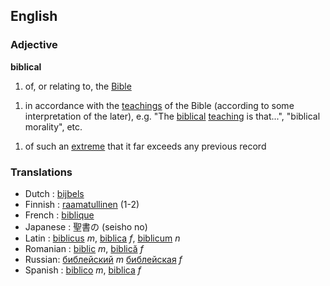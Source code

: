 ==English==
===Adjective===
'''biblical'''
# of, or relating to, the [[Bible]]

# in accordance with the [[teaching]]s of the Bible (according to some interpretation of the later), e.g. "The [[biblical]] [[teaching]] is that...", "biblical morality", etc.

# of such an [[extreme]] that it far exceeds any previous record

===Translations===
* Dutch : [[bijbels]]
* Finnish : [[raamatullinen]] (1-2)
* French : [[biblique]]
* Japanese : 聖書の (seisho no)
* Latin : [[biblicus]] ''m'', [[biblica]] ''f'', [[biblicum]] ''n''
* Romanian : [[biblic]] ''m'', [[biblică]] ''f''
* Russian: [[библейский]] ''m'' [[библейская]] ''f''
* Spanish : [[biblico]] ''m'', [[biblica]] ''f''